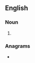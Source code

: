 ==English==

===Noun===
{{head|en|noun form}}

# {{plural of|metastate|lang=en}}

===Anagrams===
* {{anagrams|en|a=aaeemssttt|statemates}}